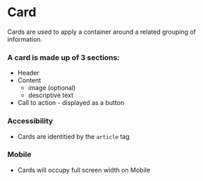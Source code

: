 # Card

Cards are used to apply a container around a related grouping of information.

### A card is made up of 3 sections:

- Header
- Content
  - image (optional)
  - descriptive text
- Call to action - displayed as a button

### Accessibility

- Cards are identitied by the `article` tag

### Mobile

- Cards will occupy full screen width on Mobile
